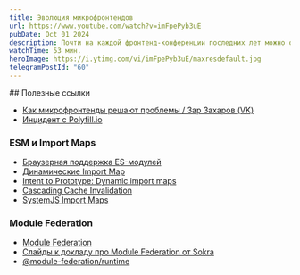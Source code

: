 ```yaml
---
title: Эволюция микрофронтендов
url: https://www.youtube.com/watch?v=imFpePyb3uE
pubDate: Oct 01 2024
description: Почти на каждой фронтенд-конференции последних лет можно обнаружить 2-3 доклада про микрофронтенды и они пользуются огромным спросом, но в чём же причина популярности этого подхода? В докладе попробую резюмировать текущее состояние веб платформы касательно микрофронтендов.
watchTime: 53 мин.
heroImage: https://i.ytimg.com/vi/imFpePyb3uE/maxresdefault.jpg
telegramPostId: "60"
---
```


<div data-pagefind-ignore>
## Полезные ссылки

- [Как микрофронтенды решают проблемы / Зар Захаров (VK)](https://youtu.be/lRI5eCOnPpI?si=eXeqsaI5VxXlwkLz)
- [Инцидент с Polyfill.io](https://habr.com/ru/news/825122/)

### ESM и Import Maps
- [Браузерная поддержка ES-модулей](https://caniuse.com/es6-module)
- [Динамические Import Map](https://github.com/WICG/import-maps?tab=readme-ov-file#dynamic-import-map-example)
- [Intent to Prototype: Dynamic import maps](https://groups.google.com/a/chromium.org/g/blink-dev/c/t1AdHiN2Rkc)
- [Cascading Cache Invalidation](https://philipwalton.com/articles/cascading-cache-invalidation/)
- [SystemJS Import Maps](https://github.com/systemjs/systemjs/blob/main/docs/import-maps.md)

### Module Federation
- [Module Federation](https://module-federation.io)
- [Слайды к докладу про Module Federation от Sokra](https://github.com/sokra/slides/blob/master/content/ModuleFederationWebpack5.md)
- [@module-federation/runtime](https://github.com/module-federation/core/tree/main/packages/runtime)
</div>